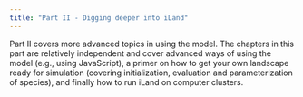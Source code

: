 ```yaml
---
title: "Part II - Digging deeper into iLand"
---
```


Part II covers more advanced topics in using the model. The chapters in this part are relatively independent and cover advanced ways of using the model (e.g., using JavaScript), a primer on how to get your own landscape ready for simulation (covering initialization, evaluation and parameterization of species), and finally how to run iLand on computer clusters. 
